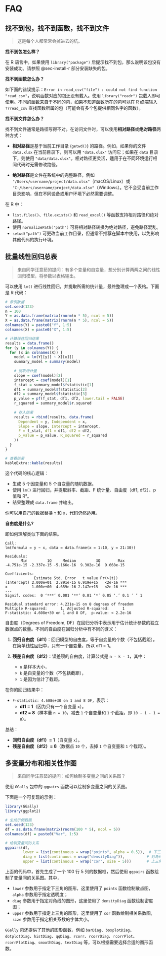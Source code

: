 # FAQ

## 找不到包，找不到函数，找不到文件

> 这是每个人都常常会掉进去的坑。

**找不到包怎么样？**

在 R 语言中，如果使用 `library("package")` 后提示找不到包，那么说明该包没有安装成功。请参照 @sec-install-r 部分安装缺失的包。

**找不到函数怎么办？**

如下面的错误提示：`Error in read_csv("file") : could not find function "read_csv"`，说明函数对应的包还没有载入。使用 `library("readr")` 包载入即可使用。不同的函数来自于不同的包，如果不知道函数所在的包可以在 R 终端输入 `??read_csv` 查找函数所属的包（可能会有多个包提供相同名字的函数）。

**找不到文件怎么办？**

找不到文件通常是路径写得不对。在访问文件时，可以使用**相对路径**或**绝对路径**两种方式：  

- **相对路径**是基于当前工作目录 (`getwd()`) 的路径。例如，如果你的文件 `data.xlsx` 在当前目录下，则可以用 `"data.xlsx"` 访问它；如果在 `data` 目录下，则使用 `"data/data.xlsx"`。相对路径更灵活，适用于在不同环境运行相同代码时无需修改路径。  

- **绝对路径**是文件在系统中的完整路径，例如 `"/Users/username/project/data.xlsx"`（macOS/Linux）或 `"C:/Users/username/project/data.xlsx"`（Windows）。它不会受当前工作目录影响，但在不同设备或用户环境下必然需要调整。  

在 R 中：

- `list.files()`、`file.exists()` 和 `read_excel()` 等函数支持相对路径和绝对路径。  
- 使用 `normalizePath("path")` 可将相对路径转换为绝对路径，避免路径混乱。  
- `setwd("path")` 可更改当前工作目录，但通常不推荐在脚本中使用，以免影响其他代码的执行环境。


## 批量线性回归总表

> 来自同学汪意茹的提问：有多个变量和自变量，想分别计算两两之间的线性回归模型，将参数以表格输出。

可以使用 `lm()` 进行线性回归，并提取所需的统计量，最终整理成一个表格。下面是 R 代码：

```r
# 示例数据
set.seed(123)
n = 100
Y = as.data.frame(matrix(rnorm(n * 5), ncol = 5))
X = as.data.frame(matrix(rnorm(n * 5), ncol = 5))
colnames(Y) = paste0("Y", 1:5)
colnames(X) = paste0("X", 1:5)

# 计算线性回归结果
results = data.frame()
for (y in colnames(Y)) {
  for (x in colnames(X)) {
    model = lm(Y[[y]] ~ X[[x]])
    summary_model = summary(model)
    
    # 提取统计量
    slope = coef(model)[2]
    intercept = coef(model)[1]
    f_stat = summary_model$fstatistic[1]
    df1 = summary_model$fstatistic[2]
    df2 = summary_model$fstatistic[3]
    p_value = pf(f_stat, df1, df2, lower.tail = FALSE)
    r_squared = summary_model$r.squared
    
    # 存入结果
    results = rbind(results, data.frame(
      Dependent = y, Independent = x,
      Slope = slope, Intercept = intercept,
      F = f_stat, df1 = df1, df2 = df2,
      p_value = p_value, R_squared = r_squared
    ))
  }
}

# 查看结果
kableExtra::kable(results)
```

这个代码的核心逻辑：

- 生成 5 个因变量和 5 个自变量的随机数据。
- 使用 `lm()` 进行回归，并提取斜率、截距、F 统计量、自由度（df1, df2）、p 值和 R²。
- 结果整理成 `data.frame` 并输出。

你可以用自己的数据替换 `Y` 和 `X`，代码仍然适用。

::: {.callout-tip}
**自由度是什么?**

即如何理解类似下面的结果。

```
Call:
lm(formula = y ~ x, data = data.frame(x = 1:10, y = 21:30))

Residuals:
       Min         1Q     Median         3Q        Max 
-4.751e-15 -2.337e-15 -5.166e-16  9.302e-16  9.668e-15 

Coefficients:
             Estimate Std. Error   t value Pr(>|t|)    
(Intercept) 2.000e+01  2.891e-15 6.919e+15   <2e-16 ***
x           1.000e+00  4.659e-16 2.147e+15   <2e-16 ***
---
Signif. codes:  0 ‘***’ 0.001 ‘**’ 0.01 ‘*’ 0.05 ‘.’ 0.1 ‘ ’ 1

Residual standard error: 4.231e-15 on 8 degrees of freedom
Multiple R-squared:      1,	Adjusted R-squared:      1 
F-statistic: 4.608e+30 on 1 and 8 DF,  p-value: < 2.2e-16
```

自由度（Degrees of Freedom, DF）在回归分析中表示用于估计统计参数的独立数据点的数量。不同的自由度在回归分析中有不同的含义：

1. **回归自由度（df1）**：回归模型的自由度，等于自变量的个数（不包括截距）。在简单线性回归中，只有一个自变量，所以 df1 = 1。

2. **残差自由度（df2）**：误差项的自由度，计算公式是 `n - k - 1`，其中：
   - `n` 是样本大小，
   - `k` 是自变量的个数（不包括截距），
   - `1` 是因为估计了截距。

在你的回归结果中：

- `F-statistic: 4.608e+30 on 1 and 8 DF`，表示：
  - **df1 = 1**（因为只有一个自变量 `x`）。
  - **df2 = 8**（样本量 `n = 10`，减去 `1` 个自变量和 `1` 个截距，即 `10 - 1 - 1 = 8`）。

总结：

- **回归自由度（df1）= 1**（自变量 `x`）。
- **残差自由度（df2）= 8**（数据点 `10` 个，去掉 `1` 个自变量和 `1` 个截距）。

:::



## 多变量分布和相关性作图

> 来自同学汪意茹的提问：如何绘制多变量之间的关系图？

使用 `GGally` 包中的 `ggpairs` 函数可以绘制多变量之间的关系图。

下面是一个可复现的示例：

```r
library(GGally)
library(ggplot2)

# 生成示例数据
set.seed(123)
df = as.data.frame(matrix(rnorm(100 * 5), ncol = 5))
colnames(df) = paste0("Var", 1:5)

# 绘制变量间的关系
ggpairs(df, 
        lower = list(continuous = wrap("points", alpha = 0.5)),  # 下三角：散点图
        diag = list(continuous = wrap("densityDiag")),          # 对角线：密度图
        upper = list(continuous = wrap("cor", size = 5)))       # 上三角：相关系数
```

上面的代码中，首先生成了一个 100 行 5 列的数据框，然后使用 `ggpairs` 函数绘制了变量间的关系图。其中，

- `lower` 参数用于指定下三角的图形，这里使用了 `points` 函数绘制散点图，`alpha` 参数用于指定透明度；
- `diag` 参数用于指定对角线的图形，这里使用了 `densityDiag` 函数绘制密度图；
- `upper` 参数用于指定上三角的图形，这里使用了 `cor` 函数绘制相关系数图，`size` 参数用于指定相关系数的字体大小。

`GGally` 包还提供了其他的图形函数，例如 `barDiag`、`boxplotDiag`、`dotplotDiag`、`histDiag`、`qqDiag`、`rcorr`、`rcorrDiag`、`rcorrPlot`、`rcorrPlotDiag`、`smoothDiag`、`textDiag` 等，可以根据需要选择合适的图形函数。
